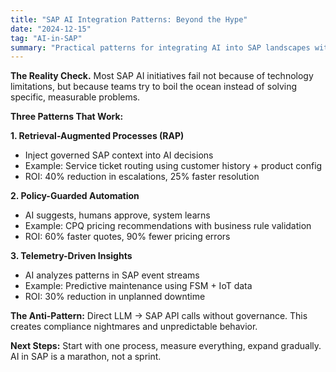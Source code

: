 ```yaml
---
title: "SAP AI Integration Patterns: Beyond the Hype"
date: "2024-12-15"
tag: "AI-in-SAP"
summary: "Practical patterns for integrating AI into SAP landscapes without breaking existing processes or budgets."
---
```


**The Reality Check.** Most SAP AI initiatives fail not because of technology limitations, but because teams try to boil the ocean instead of solving specific, measurable problems.

**Three Patterns That Work:**

**1. Retrieval-Augmented Processes (RAP)**
- Inject governed SAP context into AI decisions
- Example: Service ticket routing using customer history + product config
- ROI: 40% reduction in escalations, 25% faster resolution

**2. Policy-Guarded Automation**
- AI suggests, humans approve, system learns
- Example: CPQ pricing recommendations with business rule validation
- ROI: 60% faster quotes, 90% fewer pricing errors

**3. Telemetry-Driven Insights**
- AI analyzes patterns in SAP event streams
- Example: Predictive maintenance using FSM + IoT data
- ROI: 30% reduction in unplanned downtime

**The Anti-Pattern:** Direct LLM → SAP API calls without governance. This creates compliance nightmares and unpredictable behavior.

**Next Steps:** Start with one process, measure everything, expand gradually. AI in SAP is a marathon, not a sprint.
